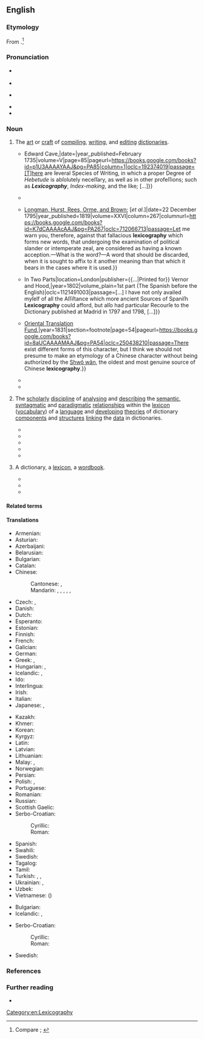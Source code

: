 ==English==
{{was wotd|2020|July|26}}

===Etymology===
From {{confix|en|lexico|pos1=prefix meaning ‘speech; words’|graphy|pos2=suffix meaning ‘something written about a specified subject’}}.<ref>Compare {{R:OED Online|pos=n|id=107779|date=1902|nodot=yes}}; {{R:Lexico|pos=n}}</ref>

===Pronunciation===
* {{a|RP}} {{IPA|en|/ˌlɛksɪˈkɒɡɹəfi/}}
* {{audio|en|LL-Q1860 (eng)-Vealhurl-lexicography.wav|Audio (RP)}}
* {{a|GA}} {{IPA|en|/ˌlɛksɪˈkɑɡɹəfi/|/-sə-/}}
* {{audio|en|en-us-lexicography.mp3|Audio (GA)}}
* {{hyphenation|en|lex|i|co|gra|phy}}

===Noun===
{{en-noun|~}}

# {{lb|en|uncountable}} The [[art]] or [[craft#Noun|craft]] of [[compile|compiling]], [[write|writing]], and [[edit#Verb|editing]] [[dictionary|dictionaries]].
#* {{quote-journal|en|title=Craftsman, Feb. 22 &#91;[[Julian calendar]]&#93;. Nº 451.|editor=Sylvanus Urban [pseudonym; {{w|Edward Cave}}]|magazine=[[w:The Gentleman's Magazine|The Gentleman’s Magazine, and Historical Chronicle]]|location=London|publisher={{...|Printed by}} Edward Cave,{{nb...|at St John’s Gate.}}|date={{J2G|22 February 1735}}|year_published=February 1735|volume=V|page=85|pageurl=https://books.google.com/books?id=p1U3AAAAYAAJ&pg=PA85|column=1|oclc=192374019|passage=[T]here are ſeveral Species of Writing, in which a proper Degree of ''Hebetude'' is abſolutely neceſſary, as well as in other profeſſions; such as '''''Lexicography''''', ''Index-making'', and the like; [...]}}
#* {{RQ:Johnson Dictionary|chapter=Preface|url=https://archive.org/details/b30451541_0001/page/n14/mode/1up|passage=And ſuch is the fate of hapleſs '''lexicography''', that not only darkneſs, but light, impedes and diſtreſſes it; things may be not only too little, but too much known, to be happily illuſtrated.}}
#* {{quote-book|en|author=[[w:John Philpot Curran|[John Philpot] Curran]], defence counsel|chapter=612. Trial of James Weldon for High Treason,{{nb...|before the Court Holden under a Commission of Oyer and Terminer and General Gaol Delivery in and for the County of the City of Dublin, in the Kingdom of Ireland, on Monday December 21st, and Tuesday December 22nd: 36 George III. A.D. 1795.}}|editor={{w|Thomas Jones Howell}}|title=[[w:William Cobbett|Cobbett]]’s Complete Collection of State Trials and Proceedings for High Treason and Other Crimes and Misdemeanors{{nb...|from the Earliest Period to the Year 1783, with Notes and Other Illustrations: Compiled by T. B. Howell, Esq. F.R.S. F.S.A. and Continued from the Year 1783 to the Present Time: by Thomas Howell Jones, Esq.}}|location=London|publisher={{...|Printed by T[homas] C[urson] Hansard, Peterborough-Court, Fleet-Street: for}} [[w:Longman|Longman, Hurst, Rees, Orme, and Brown]]; [''et al.'']|date=22 December 1795|year_published=1819|volume=XXVI|column=267|columnurl=https://books.google.com/books?id=K7dCAAAAcAAJ&pg=PA267|oclc=712066713|passage=Let me warn you, therefore, against that fallacious '''lexicography''' which forms new words, that undergoing the examination of political slander or intemperate zeal, are considered as having a known acception.—What is the word?—A word that should be discarded, when it is sought to affix to it another meaning than that which it bears in the cases where it is used.}}
#* {{quote-book|en|author=Henry Neuman|chapter=Preface|chapterurl=https://books.google.com/books?id=9o04AAAAYAAJ&pg=PP9|title=A New Dictionary of the Spanish and English Languages; {{...|wherein the Words are Explained Agreeable to Their Different Meanings, and a Great Variety of Terms Relating to the Arts, Sciences, Trade, and Navigation, Carefully Elucidated. Compiled from the Best Authorities, by Henry Neuman.}} In Two Parts|location=London|publisher={{...|Printed for}} Vernor and Hood,{{nb...|J[ohn] Sewell, Cuthell and Martin, J. Walker, T[homas] Boosey, Lackington, Allen and Co., R. Lea, Otridge and Son, Ogilvy and Son, and J. Nunn; by T. Maiden, Sherbourne-Lane, Lombard-Street.}}|year=1802|volume_plain=1st part (The Spanish before the English)|oclc=1121491003|passage=[...] I have not only availed myſelf of all the Aſſiſtance which more ancient Sources of Spaniſh '''Lexicography''' could afford, but alſo had particular Recourſe to the Dictionary published at Madrid in 1797 and 1798, [...]}}
#* {{quote-book|en|author=Ying Hing Soo|chapter=Book Second|translator=Charles Fried. Neumann [''i.e.'', {{w|Karl Friedrich Neumann}}]|title=History of the Pirates who Infested the China Sea, from 1807 to 1810.{{nb...|Translated from the Chinese Original, with Notes and Illustrations}}|location=London|publisher={{...|Printed for the}} [[w:Royal Asiatic Society of Great Britain and Ireland#Oriental Translation Fund of Great Britain and Ireland|Oriental Translation Fund]],{{nb...|and sold by J[ohn] Murray, Albemarle Street; Parbury, Allen, & Co., Leadenhall Street; Thacker & Co., Calcutta; Treuttel & Würtz, Paris; and E. Fleischer, Leipsig}}|year=1831|section=footnote|page=54|pageurl=https://books.google.com/books?id=8aUCAAAAMAAJ&pg=PA54|oclc=250438210|passage=There exist different forms of this character, but I think we should not presume to make an etymology of a Chinese character without being authorized by the [[w:Shuowen Jiezi|Shwǒ wǎn]], the oldest and most genuine source of Chinese '''lexicography'''.}}
#* {{quote-book|en|author=A[nthony] P[aul] Cowie|chapter=The Role of the Computer in Learner Lexicography|title=English Dictionaries for Foreign Learners: A History|location=Oxford, Oxfordshire|publisher=[[w:Oxford University Press|Clarendon Press]]|year=1999|section=section 4.1 (Introduction)|page=118|pageurl=https://books.google.com/books?id=WRHzbsSjm0YC&pg=PA118|isbn=978-0-19-823506-4|passage=Without doubt, the most important single development in learner '''lexicography''' from the mid-1970s onwards has been the steadily increasing involvement of the computer at all stages of the dictionary-making process, from data gathering and analysis at one end, to compilation, production, and revision at the other.}}
#* {{quote-book|en|author=Amy Chi|chapter=Researching Pedagogical Lexicography|editor=Howard Jackson|title=The Bloomsbury Companion to Lexicography|series=Bloomsbury Companions|location=London; New York, N.Y.|publisher=Bloomsbury Academic, {{w|Bloomsbury Publishing}}|year=2013|page=165|pageurl=https://books.google.com/books?id=09JBAgAAQBAJ&pg=PA165|isbn=978-1-4725-4187-1|passage=A dictionary, as an art and craft of '''lexicography''', has always been closely associated with the notion of pedagogy.}}
# {{lb|en|uncountable|linguistics}} The [[scholarly]] [[discipline#Noun|discipline]] of [[analyse|analysing]] and [[describe|describing]] the [[semantic]], [[syntagmatic]] and [[paradigmatic]] [[relationship]]s within the [[lexicon]] ([[vocabulary]]) of a [[language]] and [[develop]]ing [[theory|theories]] of dictionary [[component]]s and [[structure#Noun|structures]] [[link#Verb|linking]] the [[data]] in dictionaries.
#* {{quote-book|en|author=Moses Stuart|authorlink=Moses Stuart|chapter=Changes of Consonants|title=A Grammar of the Hebrew Language|edition=3rd|location=Andover, Mass.|publisher=Flagg & Gould|year=1828|section=part II (Changes and Peculiarities of Consonants and Verbs), §&nbsp;105|page=51|pageurl=https://books.google.com/books?id=zyItAAAAYAAJ&pg=PA51|oclc=1036194|passage=But changes of this nature belong to '''''lexicography''''', as they do not affect the grammatical forms of words.}}
#* {{quote-book|en|author=Geo. Benedict Winer [''i.e.'', {{w|Georg Benedikt Winer}}]|chapter=§&nbsp;4. Grammatical Character of the N.T. Diction.|translators=J. H Agnew and O. G. Ebbeke|title=A Grammar of the Idioms of the Greek Language of the New Testament|location=Philadelphia, Pa.|publisher=Herman Hooker,{{nb...|corner of Chesnut and 5th Street.}}|year=1840|section=part I|page=37|pageurl=https://books.google.com/books?id=c7JNAAAAMAAJ&pg=PA37|oclc=982205048|passage=What the history of language in general teaches, that in course of time, there is less change in form than signification, in grammar than '''lexicography''', is true of the Greek.}}
#* {{quote-journal|en|author=Wilhelm Freund|authorlink=Wilhelm Freund|title=Article IV. Principles of Latin Lexicography.|translator=[[w:Theodore Dwight Woolsey|T[heodore] D[wight] Woolsey]]|editors=[[w:Bela Bates Edwards|B[ela] B[ates] Edwards]] and [[w:Edwards Amasa Park|E[dwards] A[masa] Park]]|journal=[[w:Bibliotheca Sacra|Bibliotheca Sacra and Theological Review]]|location=New York, N.Y.; London|publisher=[[w:Wiley (publisher)|Wiley & Putnam]]; Andover, Mass.: Allen, Morrill and Wardwell|month=February|year=1845|volume=II|issue=V|section=section I (Of the Idea and Elements of Latin Lexicography), §&nbsp;1|page=80|pageurl=https://books.google.com/books?id=9uEWAQAAIAAJ&pg=PA80|oclc=6052689|passage=If '''Lexicography''' in general is that science whose task it is to set forth the nature of every single word of a language through all the periods of its existence, it is the task of Latin '''lexicography''' in particular to set forth the nature of every single word of the Latin language, as it makes itself known in all the periods of the existence of that language; or more succinctly expressed, it is the object of Latin '''lexicography''' to give the history of every single word of the Latin language.}}
#* {{quote-journal|en|author=C. J. Ball|title=A Study in Biblical Philology|journal=Proceedings of the Society of Biblical Archæology|location=London|publisher={{w|Society of Biblical Archaeology}}|date=13 December 1911|volume=XXXIII|issue=CCXLIX|page=13|pageurl=https://books.google.com/books?id=qQsaAQAAIAAJ&pg=RA1-PA13|oclc=1113492364|passage=[T]he philologist may well refuse to accept a body of triliteral roots, developed on a highly artificial and uniform plan, as the ultimate fact in Semitic '''lexicography'''.}}
#* {{quote-book|en|author=Howard Jackson|chapter=Criticising Dictionaries|title=Lexicography: An Introduction|location=London; New York, N.Y.|publisher={{w|Routledge}}|year=2002|page=173|pageurl=https://books.google.com/books?id=iQZK1NvRSMAC&pg=PA173|isbn=978-0-415-23172-5|passage=Academic '''lexicography''', or 'metalexicography', as pursued in university departments of English or Linguistics, is concerned not primarily with the compiling of dictionaries&nbsp;– though academics may be involved in this, as consultants, for example&nbsp;– but with researching and teaching about the whole business of making dictionaries: their history, their typology, their structures, their users, and so on [...].}}
# {{lb|en|countable}} A dictionary, a [[lexicon]], a [[wordbook]].
#* {{quote-journal|en|author={{w|Joseph Story}}, Associate Judge of the [[w:Supreme Court of the United States|Supreme Court]]|author2=William P. Mason, reporter|title=United States ''vs.'' an Open Boat and Lading|journal=Reports of Cases Argued and Determined in the Circuit Court of the United States, for the First Circuit|location=Boston, Mass.|publisher=Hilliard, Gray, Little, and Wilkins|month=October|year=1828|year_published=1831|volume=V|page=134|pageurl=https://books.google.com/books?id=zyE8AAAAIAAJ&pg=PA134|oclc=1013340480|passage=There can be no doubt, that in a general sense a ''boat'' is a ''vessel'', for it is "a vehicle in which men or goods are carried on the water," which is one of the definitions of a ''vessel'' given in our '''lexicographies'''; [...]}}
#* {{quote-journal|en|title=A Bag of Wind|magazine=[[w:Putnam's Magazine|Putnam’s Monthly. A Magazine of Literature, Science, and Art]]|location=New York, N.Y.|publisher=Dix & Edwards,{{nb...|10 Park Place.}}; London: [[w:Sampson Low|Sampson Low, Son & Co.]]|month=March|year=1855|volume=V|issue=XXVII|page=251|pageurl=https://books.google.com/books?id=Nlw3AQAAMAAJ&pg=PA251|column=1|oclc=221113463|passage="Air put in motion" is the brief description of the wind in '''lexicographies'''; but what a contrast in quality according to its direction; [...]}}
#* {{quote-book|en|author=Christopher Leigh Connery|chapter=Textual Authority and Textual Practice|title=The Empire of the Text: Writing and Authority in Early Imperial China|location=Lanham, Md.; Oxford, Oxfordshire|publisher=[[w:Rowman & Littlefield|Rowman & Littlefield Publishers]]|year=1998|page=37|pageurl=https://books.google.com/books?id=MqeAvvCGlCEC&pg=PA37|isbn=978-0-8476-8738-1|passage=The earliest examples of dictionaries or '''lexicographies''' in nearly any culture serve more to regularize and standardize the lexicon than to list or inventory it, and as such would tend to take as their object textual rather than spoken language.}}

====Related terms====
{{col4|en|lexicographer|lexicographian|lexicographic|lexicographical|lexicographically|lexicological|lexicology|lexicon}}

====Translations====
{{trans-top|art or craft of compiling, writing, and editing dictionaries}}
* Armenian: {{t+|hy|բառարանագրություն}}
* Asturian: {{t|ast|lexicografía|f}}
* Azerbaijani: {{t|az|lüğətçilik}}
* Belarusian: {{t|be|лексікагра́фія|f}}
* Bulgarian: {{t|bg|лексикогра́фия|f}}
* Catalan: {{t+|ca|lexicografia|f}}
* Chinese:
*: Cantonese: {{t|yue|詞典學}}, {{t|yue|词典学|tr=ci4 din2 hok6}}
*: Mandarin: {{t+|cmn|詞典學}}, {{t+|cmn|词典学|tr=cídiǎnxué}}, {{t+|cmn|辭書學}}, {{t+|cmn|辞书学|tr=císhūxué}}, {{t|cmn|詞典編輯}}, {{t|cmn|词典编辑|tr=cídiǎn biānjí}}
* Czech: {{t+|cs|lexikografie|f}}, {{t|cs|slovníkářství|n}}
* Danish: {{t|da|leksikografi|c}}
* Dutch: {{t+|nl|lexicografie|f}}
* Esperanto: {{t|eo|leksikografio}}
* Estonian: {{t|et|leksikograafia}}
* Finnish: {{t+|fi|leksikografia}}
* French: {{t+|fr|lexicographie|f}}
* Galician: {{t+|gl|lexicografía|f}}
* German: {{t+|de|Lexikographie|f}}
* Greek: {{t+|el|λεξικογραφία|f}}, {{t+|el|λεξικογράφηση|f}}
* Hungarian: {{t+|hu|lexikográfia}}, {{t+|hu|szótárírás}}
* Icelandic: {{t|is|orðabókargerð|f}}, {{t|is|orðabókagerð|f}}
* Ido: {{t+|io|lexikografio}}
* Interlingua: {{t|ia|lexicographia}}
* Irish: {{t|ga|foclóireacht|f}}
* Italian: {{t+|it|lessicografia|f}}
* Japanese: {{t|ja|辞書編集|tr=じしょへんしゅう, jisho henshū}}, {{t|ja|辞書学|tr=じしょがく, jishogaku}}
{{trans-mid}}
* Kazakh: {{t|kk|лексикография}}
* Khmer: {{t+|km|វចនលេខន៍|tr=vaj ja nak lek}}
* Korean: {{t+|ko|사전학(詞典學)}}
* Kyrgyz: {{t|ky|лексикография}}
* Latin: {{t|la|lexica condere}}
* Latvian: {{t|lv|leksikogrāfija|f}}
* Lithuanian: {{t|lt|leksikografija|f}}
* Malay: {{t|ms|perkamusan}}, {{t|ms|leksikografi}}
* Norwegian: {{t+|no|leksikografi|?}}
* Persian: {{t|fa|فرهنگ‌نویسی|tr=farhang-nevisi}}
* Polish: {{t+|pl|leksykografia|f}}, {{t+|pl|słownikarstwo|n}}
* Portuguese: {{t+|pt|lexicografia|f}}
* Romanian: {{t+|ro|lexicografie|f}}
* Russian: {{t+|ru|лексикогра́фия|f}}
* Scottish Gaelic: {{t|gd|faclaireachd|f}}
* Serbo-Croatian:
*: Cyrillic: {{t|sh|лексикогра̀фија|f}}
*: Roman: {{t+|sh|leksikogràfija|f}}
* Spanish: {{t+|es|lexicografía|f}}
* Swahili: {{t|sw|leksikografia|9/10}}
* Swedish: {{t+|sv|lexikografi|?}}
* Tagalog: {{t|tl|leksikograpiya}}
* Tamil: {{t+|ta|பேரகரமுதலி}}
* Turkish: {{t+|tr|sözlükbilim}}, {{t+|tr|sözlükçülük}}, {{t+|tr|leksikografi}}
* Ukrainian: {{t|uk|лексикогра́фія|f}}, {{t|uk|словника́рство|n}}
* Uzbek: {{t+|uz|lugʻatchilik}}
* Vietnamese: {{t+|vi|từ điển học}} ({{t|vi|詞典學}})
{{trans-bottom}}

{{trans-top|scholarly discipline of analyzing and describing lexical relationships and developing dictionary structures}}
* Bulgarian: {{t|bg|лексикогра́фия}}
* Icelandic: {{t|is|orðabókafræði|f}}, {{t|is|orðabókarfræði|f}}
{{trans-mid}}
* Serbo-Croatian:
*: Cyrillic: {{t|sh|лексикогра̀фија|f}}
*: Roman: {{t+|sh|leksikogràfija|f}}
* Swedish: {{t+|sv|lexikografi|c}}
{{trans-bottom}}

===References===
<references />

===Further reading===
* {{pedia}}

[[Category:en:Lexicography]]